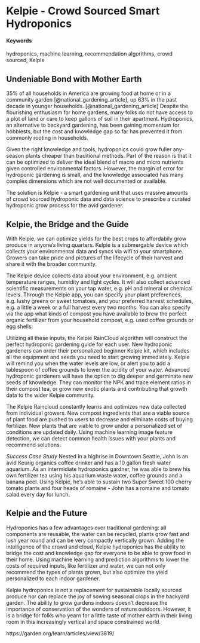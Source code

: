 # Kelpie - Crowd Sourced Smart Hydroponics {#slug-two}

#### Keywords {-}

hydroponics, machine learning, recommendation algorithms, crowd sourced, Kelpie


## Undeniable Bond with Mother Earth

35% of all households in America are growing food at home or in a community garden [@national_gardening_article], up 63% in the past decade in younger households. [@national_gardening_article] Despite the flourishing enthusiasm for home gardens, many folks do not have access to a plot of land or care to keep gallons of soil in their apartment. Hydroponics, an alternative to backyard gardening, has been gaining momentum for hobbiests, but the cost and knowledge gap so far has prevented it from commonly rooting in households. 

Given the right knowledge and tools, hydroponics could grow fuller any-season plants cheaper than traditional methods. Part of the reason is that it can be optimized to deliver the ideal blend of macro and micro nutrients given controlled environmental factors. However, the margin of error for hydroponic gardening is small, and the knowledge associated has many complex dimensions which are not well documented or available. 

The solution is Kelpie - a smart gardening unit that uses massive amounts of crowd sourced hydroponic data and data science to prescribe a curated hydroponic grow process for the avid gardener. 

## Kelpie, the Bridge and the Guide

With Kelpie, we can optimize yields for the best crops to affordabily grow produce in anyone's living quarters. Kelpie is a submergable device which collects your environmental data and syncs via wifi to your smartphone. Growers can take pride and pictures of the lifecycle of their harvest and share it with the broader community.

The Kelpie device collects data about your environment, e.g. ambient temperature ranges, humidity and light cycles. It will also collect advanced scientific measurements on your tap water, e.g. pH and mineral or chemical levels. Through the Kelpie app, you can specify your plant preferences, e.g. lushy greens or sweet tomatoes, and your preferred harvest schedules, e.g. a little a week or a full harvest every two months. You can also specify via the app what kinds of compost you have available to brew the perfect organic fertilizer from your household compost, e.g. used coffee grounds or egg shells. 

Utilizing all these inputs, the Kelpie RainCloud algorithm will construct the perfect hydroponic gardening guide for each user. New hydroponic gardeners can order their personalized beginner Kelpie kit, which includes all the equipment and seeds you need to start growing immediately. Kelpie will remind you when the water levels are low, or alert you to add a tablespoon of coffee grounds to lower the acidity of your water. Advanced hydroponic gardeners will have the option to dig deeper and germinate new seeds of knowledge. They can monitor the NPK and trace element ratios in their compost tea, or grow new exotic plants and contributing that growth data to the wider Kelpie community. 

The Kelpie Raincloud constantly learns and optimizes new data collected from individual growers. New compost ingredients that are a viable source of plant food are pushed to users to decrease and eliminate costs of buying fertilizer. New plants that are viable to grow under a personalized set of conditions are updated daily. Using machine learning image feature detection, we can detect common health issues with your plants and recommend solutions.  

*Success Case Study*
Nested in a highrise in Downtown Seattle, John is an avid Keurig organics coffee drinker and has a 10 gallon fresh water aquarium. As an intermidiate hydroponics gardner, he was able to brew his own fertilizer tea using his aquarium waste water, coffee grounds and a banana peel. Using Kelpie, he's able to sustain two Super Sweet 100 cherry tomato plants and four heads of romaine - John has a romaine and tomato salad every day for lunch. 

## Kelpie and the Future

Hydroponics has a few advantages over traditional gardening: all components are reusable, the water can be recycled, plants grow fast and lush year round and can be very compactly vertically grown.  Adding the intelligence of the crowd and cloud, Kelpie hydroponics has the ability to bridge the cost and knowledge gap for everyone to be able to grow food in their home. Using machine learning and prediction algorithms to lower the costs of required inputs, like fertilizer and water, we can not only recommend the types of plants grown, but also optimize the yield personalized to each indoor gardener. 

Kelpie hydroponics is not a replacement for sustainable locally sourced produce nor can replace the joy of sowing seasonal crops in the backyard garden. The ability to grow gardens indoors doesn't decrease the importance of conservation of the wonders of nature outdoors. However, it is a bridge for folks who yearn for a little taste of mother earth in their living room in this increasingly vertical and space constrained world. 


https://garden.org/learn/articles/view/3819/